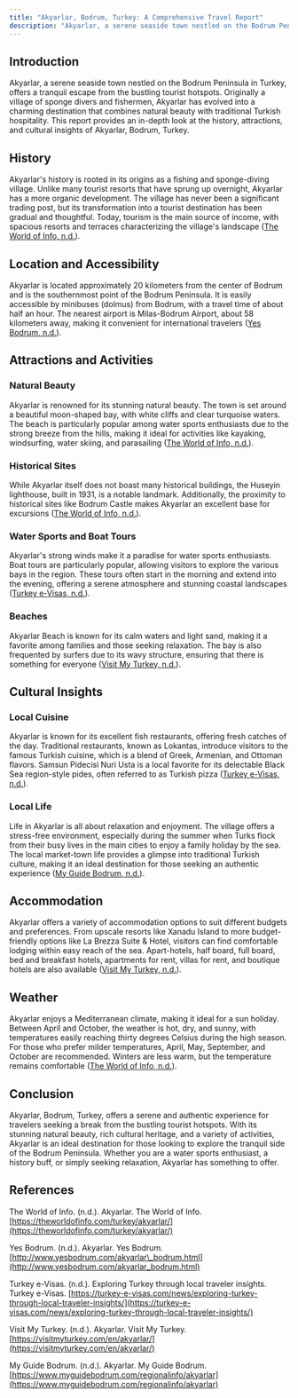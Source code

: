 ```yaml
---
title: "Akyarlar, Bodrum, Turkey: A Comprehensive Travel Report"
description: "Akyarlar, a serene seaside town nestled on the Bodrum Peninsula in Turkey, offers a tranquil escape from the bustling tourist hotspots"
---
```


## Introduction

Akyarlar, a serene seaside town nestled on the Bodrum Peninsula in Turkey, offers a tranquil escape from the bustling tourist hotspots. Originally a village of sponge divers and fishermen, Akyarlar has evolved into a charming destination that combines natural beauty with traditional Turkish hospitality. This report provides an in-depth look at the history, attractions, and cultural insights of Akyarlar, Bodrum, Turkey.

## History

Akyarlar's history is rooted in its origins as a fishing and sponge-diving village. Unlike many tourist resorts that have sprung up overnight, Akyarlar has a more organic development. The village has never been a significant trading post, but its transformation into a tourist destination has been gradual and thoughtful. Today, tourism is the main source of income, with spacious resorts and terraces characterizing the village's landscape ([The World of Info, n.d.](https://theworldofinfo.com/turkey/akyarlar/)).

## Location and Accessibility

Akyarlar is located approximately 20 kilometers from the center of Bodrum and is the southernmost point of the Bodrum Peninsula. It is easily accessible by minibuses (dolmus) from Bodrum, with a travel time of about half an hour. The nearest airport is Milas-Bodrum Airport, about 58 kilometers away, making it convenient for international travelers ([Yes Bodrum, n.d.](http://www.yesbodrum.com/akyarlar_bodrum.html)).

## Attractions and Activities

### Natural Beauty

Akyarlar is renowned for its stunning natural beauty. The town is set around a beautiful moon-shaped bay, with white cliffs and clear turquoise waters. The beach is particularly popular among water sports enthusiasts due to the strong breeze from the hills, making it ideal for activities like kayaking, windsurfing, water skiing, and parasailing ([The World of Info, n.d.](https://theworldofinfo.com/turkey/akyarlar/)).

### Historical Sites

While Akyarlar itself does not boast many historical buildings, the Huseyin lighthouse, built in 1931, is a notable landmark. Additionally, the proximity to historical sites like Bodrum Castle makes Akyarlar an excellent base for excursions ([The World of Info, n.d.](https://theworldofinfo.com/turkey/akyarlar/)).

### Water Sports and Boat Tours

Akyarlar's strong winds make it a paradise for water sports enthusiasts. Boat tours are particularly popular, allowing visitors to explore the various bays in the region. These tours often start in the morning and extend into the evening, offering a serene atmosphere and stunning coastal landscapes ([Turkey e-Visas, n.d.](https://turkey-e-visas.com/news/exploring-turkey-through-local-traveler-insights/)).

### Beaches

Akyarlar Beach is known for its calm waters and light sand, making it a favorite among families and those seeking relaxation. The bay is also frequented by surfers due to its wavy structure, ensuring that there is something for everyone ([Visit My Turkey, n.d.](https://visitmyturkey.com/en/akyarlar/)).

## Cultural Insights

### Local Cuisine

Akyarlar is known for its excellent fish restaurants, offering fresh catches of the day. Traditional restaurants, known as Lokantas, introduce visitors to the famous Turkish cuisine, which is a blend of Greek, Armenian, and Ottoman flavors. Samsun Pidecisi Nuri Usta is a local favorite for its delectable Black Sea region-style pides, often referred to as Turkish pizza ([Turkey e-Visas, n.d.](https://turkey-e-visas.com/news/exploring-turkey-through-local-traveler-insights/)).

### Local Life

Life in Akyarlar is all about relaxation and enjoyment. The village offers a stress-free environment, especially during the summer when Turks flock from their busy lives in the main cities to enjoy a family holiday by the sea. The local market-town life provides a glimpse into traditional Turkish culture, making it an ideal destination for those seeking an authentic experience ([My Guide Bodrum, n.d.](https://www.myguidebodrum.com/regionalinfo/akyarlar)).

## Accommodation

Akyarlar offers a variety of accommodation options to suit different budgets and preferences. From upscale resorts like Xanadu Island to more budget-friendly options like La Brezza Suite & Hotel, visitors can find comfortable lodging within easy reach of the sea. Apart-hotels, half board, full board, bed and breakfast hotels, apartments for rent, villas for rent, and boutique hotels are also available ([Visit My Turkey, n.d.](https://visitmyturkey.com/en/akyarlar/)).

## Weather

Akyarlar enjoys a Mediterranean climate, making it ideal for a sun holiday. Between April and October, the weather is hot, dry, and sunny, with temperatures easily reaching thirty degrees Celsius during the high season. For those who prefer milder temperatures, April, May, September, and October are recommended. Winters are less warm, but the temperature remains comfortable ([The World of Info, n.d.](https://theworldofinfo.com/turkey/akyarlar/)).

## Conclusion

Akyarlar, Bodrum, Turkey, offers a serene and authentic experience for travelers seeking a break from the bustling tourist hotspots. With its stunning natural beauty, rich cultural heritage, and a variety of activities, Akyarlar is an ideal destination for those looking to explore the tranquil side of the Bodrum Peninsula. Whether you are a water sports enthusiast, a history buff, or simply seeking relaxation, Akyarlar has something to offer.

## References

The World of Info. (n.d.). Akyarlar. The World of Info. [https://theworldofinfo.com/turkey/akyarlar/](https://theworldofinfo.com/turkey/akyarlar/)

Yes Bodrum. (n.d.). Akyarlar. Yes Bodrum. [http://www.yesbodrum.com/akyarlar\_bodrum.html](http://www.yesbodrum.com/akyarlar_bodrum.html)

Turkey e-Visas. (n.d.). Exploring Turkey through local traveler insights. Turkey e-Visas. [https://turkey-e-visas.com/news/exploring-turkey-through-local-traveler-insights/](https://turkey-e-visas.com/news/exploring-turkey-through-local-traveler-insights/)

Visit My Turkey. (n.d.). Akyarlar. Visit My Turkey. [https://visitmyturkey.com/en/akyarlar/](https://visitmyturkey.com/en/akyarlar/)

My Guide Bodrum. (n.d.). Akyarlar. My Guide Bodrum. [https://www.myguidebodrum.com/regionalinfo/akyarlar](https://www.myguidebodrum.com/regionalinfo/akyarlar)